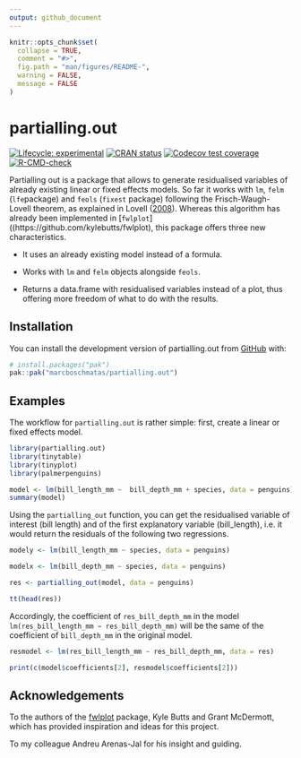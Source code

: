 ```yaml
---
output: github_document
---
```


<!-- README.md is generated from README.Rmd. Please edit that file -->

```r
knitr::opts_chunk$set(
  collapse = TRUE,
  comment = "#>",
  fig.path = "man/figures/README-",
  warning = FALSE,
  message = FALSE
)
```

# partialling.out

<!-- badges: start -->
[![Lifecycle: experimental](https://img.shields.io/badge/lifecycle-experimental-orange.svg)](https://lifecycle.r-lib.org/articles/stages.html#experimental)
[![CRAN status](https://www.r-pkg.org/badges/version/partialling.out)](https://CRAN.R-project.org/package=partialling.out)
[![Codecov test coverage](https://codecov.io/gh/marcboschmatas/partialling.out/graph/badge.svg)](https://app.codecov.io/gh/marcboschmatas/partialling.out)
[![R-CMD-check](https://github.com/marcboschmatas/partialling.out/actions/workflows/R-CMD-check.yaml/badge.svg)](https://github.com/marcboschmatas/partialling.out/actions/workflows/R-CMD-check.yaml)
<!-- badges: end -->

Partialling out is a package that allows to generate residualised variables of already existing linear or fixed effects models. So far it works with `lm`, `felm` (`lfe`package) and `feols`  (`fixest` package) following the Frisch-Waugh-Lovell theorem, as explained in Lovell ([2008](doi:10.3200/JECE.39.1.88-91)). Whereas this algorithm has already been implemented in [`fwlplot`]((https://github.com/kylebutts/fwlplot), this package offers three new characteristics.

- It uses an already existing model instead of a formula.

- Works with `lm` and `felm` objects alongside `feols`.

- Returns a data.frame with residualised variables instead of a plot, thus offering more freedom of what to do with the results.


## Installation

You can install the development version of partialling.out from [GitHub](https://github.com/) with:

``` r
# install.packages("pak")
pak::pak("marcboschmatas/partialling.out")
```



## Examples

The workflow for `partialling.out` is rather simple: first, create a linear or fixed effects model.

```r
library(partialling.out)
library(tinytable)
library(tinyplot)
library(palmerpenguins)

model <- lm(bill_length_mm ~  bill_depth_mm + species, data = penguins)
summary(model)
```

Using the `partialling_out` function, you can get the residualised variable of interest (bill length) and of the first explanatory variable (bill_length), i.e. it would return the residuals of the following two regressions.

```r

modely <- lm(bill_length_mm ~ species, data = penguins)

modelx <- lm(bill_depth_mm ~ species, data = penguins)

```



```r
res <- partialling_out(model, data = penguins)

tt(head(res))
```

Accordingly, the coefficient of `res_bill_depth_mm` in the model `lm(res_bill_length_mm ~ res_bill_depth_mm)` will be the same of the coefficient of `bill_depth_mm` in the original model.

```r
resmodel <- lm(res_bill_length_mm ~ res_bill_depth_mm, data = res)

print(c(model$coefficients[2], resmodel$coefficients[2]))
```



## Acknowledgements
To the authors of the [fwlplot](https://github.com/kylebutts/fwlplot) package, Kyle Butts and Grant McDermott, which has provided inspiration and ideas for this project.

To my colleague Andreu Arenas-Jal for his insight and guiding.
